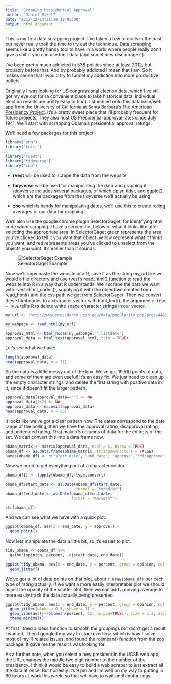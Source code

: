 ```yaml
---
title: "Scraping Presidential Approval"
author: "Daniel Mikel"
date: "2017-12-14T21:19:12-05:00"
output: html_document
---
```


This is my first data scrapping project. I've taken a few tutorials in the past, but never really took the time to try out the technique. Data scrapping seems like a pretty handy tool to have in a world where people really don't give a shit if you can use their data (and sometimes discourage it). 

I've been pretty much addicted to 538 politics since at least 2012, but probably before that. And by probably addicted I mean that I am. So it makes sense that I would try to funnel my addiction into more productive outlets. 

Originally I was looking for US congressional election data, which I've still got my eye out for (a convenient place to take historical data, individual election results are pretty easy to find). I stumbled onto this database/web app from the University of California at Santa Barbara's [The American Presidency Project](http://www.presidency.ucsb.edu/index.php). It's a pretty sweet place that I'll probably frequent for future projects. They also host US Presidential approval rates since July 1941. We'll start with scrapping Obama's presidential approval ratings.

We'll need a few packages for this project:

```r
library("png")
library("knitr")
```

```r
library("rvest")
library("tidyverse")
library("zoo")
```

* **rvest** will be used to scrape the data from the website

* **tidyverse** will be used for manipulating the data and graphing it (tidyverse includes several packages, of which dplyr, tidyr, and ggplot2, which are the packages from the tidyverse we'll actually be using

* **zoo** which is handy for manipulating dates, we'll use this to create rolling averages of our data for graphing

We'll also use the google chrome plugin SelectorGaget, for identifying html code when scraping. I have a screenshot below of what it looks like after selecting the appropriate area. In SelectorGaget green represents the area you've clicked to tell it you want that object, yellow represent what it thinks you want, and red represents areas you've clicked to unselect from the objects you want. It's easier than it sounds.

![SelectorGaget Example](/images/ucsb_pres_1.png)

Now we'll copy paste the website into R, save it as the string my_url like we would a file directory and use rvest's read_html() function to read the website into R in a way that R understands. We'll scrape the data we want with rvest::html_nodes(), supplying it with the object we created from read_html() and the css path we got from SelectorGaget. Then we convert these html nodes to a character vector with html_text(), the argument `r trim = TRUE` tell's R to delete white space character strings in our vector. 

```r
my_url <- 'http://www.presidency.ucsb.edu/data/popularity.php?pres=44&sort=time&direct=DESC&Submit=DISPLAY'

my_webpage <- read_html(my_url)

approval_html <- html_nodes(my_webpage, '.listdate')
approval_data <- html_text(approval_html, trim = TRUE)
```

Let's see what we have:

```r
length(approval_data)
head(approval_data, n = 31)
```

So the data is a little messy out of the box. We've got 19,510 points of data, and some of them are even useful! It's an easy fix. We just need to clean up the empty character strings, and delete the first string with positive data in it, since it doesn't fit the larger pattern.

```r
approval_data[approval_data==""] <- NA
approval_data[1:2] <- NA
approval_data <- na.omit(approval_data)
head(approval_data, n = 25)
```

It looks like we've got a clear pattern now. The dates correspond to the date range of the polling, then we have the approval rating, disapproval rating, and undecided rating. That makes 5 columns of data for the entirety of the set. We can convert this into a data frame now. 

```r
obama_matrix <- matrix(approval_data, ncol = 5, byrow = TRUE)
obama_df <- as.data.frame(obama_matrix, stringsAsFactors = FALSE)
names(obama_df) <- c("start_date", "end_date", "approve", "disapprove", "unsure")
```

Now we need to get everything out of a character vector.
```r
obama_df[] <- lapply(obama_df, type.convert)

obama_df$start_date <- as.Date(obama_df$start_date, 
                               format = "%m/%d/%Y")
obama_df$end_date <- as.Date(obama_df$end_date, 
                             format = "%m/%d/%Y")

str(obama_df)
```

And we can see what we have with a quick plot.

```r
ggplot(obama_df, aes(x = end_date, y = approve)) +
  geom_point() 
```

Now lets manipulate the data a little bit, so it's easier to plot.

```r
tidy_obama <- obama_df %>%
  gather(opinion, percent, -c(start_date, end_date))

ggplot(tidy_obama, aes(x = end_date, y = percent, group = opinion, col = opinion)) +
  geom_jitter()
```

We've got a lot of data points on that plot. about `r nrow(obama_df)` per each type of rating actually. If we want a more easily interpretable plot we should adjust the opacity of the scatter plot, then we can add a moving average to more easily track the data actually being presented.

```r
ggplot(tidy_obama, aes(x = end_date, y = percent, group = opinion, col = opinion)) +
  geom_jitter(alpha = 0.5, shape = 1) +
  geom_line(aes(y=rollmean(percent, 15, na.pad=TRUE)), size = 1.3, alpha = 0.8) +
  theme_minimal() 
```

At first I tried a loess function to smooth the groupings but didn't get a result I wanted. Then I googled my way to stackoverflow, which is how I solve most of my R related issues, and found the rollmean() function from the zoo package. It gave me the result I was looking for. 

As a further note, when you select a new president in the UCSB web app, the URL changes the middle two digit number to the number of the presidency. I think it would be easy to build a web scraper to just extract all the data at once. But honestly it's 9 pm and I'm well on my way to putting in 60 hours at work this week, so that will have to wait until another day. 